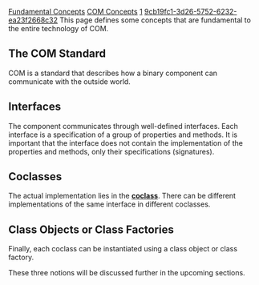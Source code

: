 [[Property:title|Fundamental Concepts]]
[[Property:link_title|COM Concepts]]
[[Property:weight|1]]
[[Property:uuid|9cb19fc1-3d26-5752-6232-ea23f2668c32]]
This page defines some concepts that are fundamental to the entire technology of COM.
<!--break-->
==The COM Standard==
COM is a standard that describes how a binary component can communicate with the outside world.

==Interfaces==
The component communicates through well-defined interfaces. Each interface is a specification of a group of properties and methods. It is important that the interface does not contain the implementation of the properties and methods, only their specifications (signatures).

==Coclasses==
The actual implementation lies in the [[Coclass|'''coclass''']]. There can be different implementations of the same interface in different coclasses.

==Class Objects or Class Factories==
Finally, each coclass can be instantiated using a class object or class factory.


These three notions will be discussed further in the upcoming sections.

{{seealso|<br/>
[[EiffelCOM Library| EiffelCOM library]]  <br/>
[[EiffelCOM: Introduction|Introduction]]  <br/>
[[COM Interfaces|COM Interfaces]]  <br/>
[[Coclass|Coclasses]]  <br/>
[[The Component Location| Component Location]]  <br/>
[[Access Type|Access Type]]  <br/>
[[Deeper into COM|Deeper into COM]]  }}

